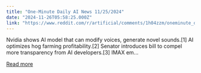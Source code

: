 ```yaml
---
title: "One-Minute Daily AI News 11/25/2024"
date: "2024-11-26T05:58:25.000Z"
link: "https://www.reddit.com/r/artificial/comments/1h04zzm/oneminute_daily_ai_news_11252024/"
---
```


Nvidia shows AI model that can modify voices, generate novel sounds.[1]
 AI optimizes hog farming profitability.[2]
 Senator introduces bill to compel more transparency from AI developers.[3]
 IMAX em...

[Read more](https://www.reddit.com/r/artificial/comments/1h04zzm/oneminute_daily_ai_news_11252024/)
